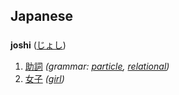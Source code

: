 == Japanese ==
=== {{Romaji}} ===
'''joshi''' ([[じょし]])

# [[助詞]] ''(grammar: [[particle]], [[relational]])''
# [[女子]] ''([[girl]])''